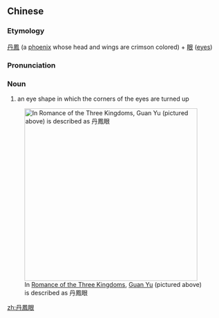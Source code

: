 ==Chinese==
{{zh-forms|s=丹凤眼|type=21}}

===Etymology===
[[丹鳳]] (a [[phoenix]] whose head and wings are crimson colored) + [[眼]] ([[eyes]])

===Pronunciation===
{{zh-pron
|m=dānfèngyǎn
|cat=n
}}

===Noun===
{{zh-noun}}

# {{lb|zh|archaic}} an eye shape in which the corners of the eyes are turned up

[[Image:Guanyu-1.jpg|400px|thumb|right|In [[s:Romance of the Three Kingdoms/Chapter 1#11|Romance of the Three Kingdoms]], [[w:Guan Yu|Guan Yu]] (pictured above) is described as 丹鳳眼]]

[[zh:丹鳳眼]]